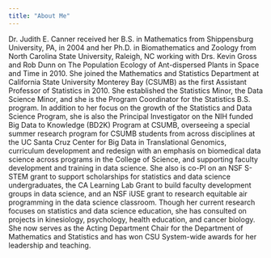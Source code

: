```yaml
---
title: "About Me"
---
```


Dr. Judith E. Canner received her B.S. in Mathematics from Shippensburg University, PA, in 2004 and her Ph.D. in Biomathematics and Zoology from North Carolina State University, Raleigh, NC working with Drs. Kevin Gross and Rob Dunn on The Population Ecology of Ant-dispersed Plants in Space and Time in 2010.  She joined the Mathematics and Statistics Department at California State University Monterey Bay (CSUMB) as the first Assistant Professor of Statistics in 2010. She established the Statistics Minor, the Data Science Minor, and she is the Program Coordinator for the Statistics B.S. program.  In addition to her focus on the growth of the Statistics and Data Science Program, she is also the Principal Investigator on the NIH funded Big Data to Knowledge (BD2K) Program at CSUMB, overseeing a special summer research program for CSUMB students from across disciplines at the UC Santa Cruz Center for Big Data in Translational Genomics, curriculum development and redesign with an emphasis on biomedical data science across programs in the College of Science, and supporting faculty development and training in data science.  She also is co-PI on an NSF S-STEM grant to support scholarships for statistics and data science undergraduates, the CA Learning Lab Grant to build faculty development groups in data science, and an NSF iUSE grant to research equitable air programming in the data science classroom. Though her current research focuses on statistics and data science education, she has consulted on projects in kinesiology, psychology, health education, and cancer biology. She now serves as the Acting Department Chair for the Department of Mathematics and Statistics and has won CSU System-wide awards for her leadership and teaching.